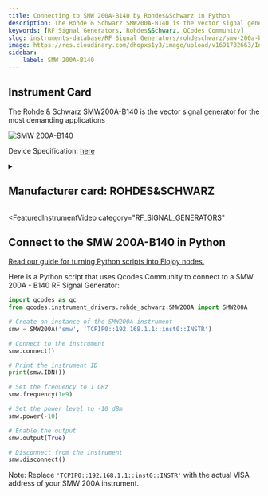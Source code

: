 ```yaml
---
title: Connecting to SMW 200A-B140 by Rohdes&Schwarz in Python
description: The Rohde & Schwarz SMW200A-B140 is the vector signal generator for the most demanding applications
keywords: [RF Signal Generators, Rohdes&Schwarz, QCodes Community] 
slug: instruments-database/RF Signal Generators/rohdeschwarz/smw-200a-b140 
image: https://res.cloudinary.com/dhopxs1y3/image/upload/v1691782663/Instruments/RF%20Signal%20Generator/SMW-200A---B140/SMW-200A---B140.webp
sidebar:
    label: SMW 200A-B140 
---
```



## Instrument Card

The Rohde & Schwarz SMW200A-B140 is the vector signal generator for the most demanding applications



![SMW 200A-B140](https://res.cloudinary.com/dhopxs1y3/image/upload/v1691782663/Instruments/RF%20Signal%20Generator/SMW-200A---B140/SMW-200A---B140.webp)

Device Specification: [here](/instruments-database/all-instruments)

<details style={{ marginTop: "15px"}}>
<summary><h2 style={{display:'inline'}}>Manufacturer card: ROHDES&SCHWARZ</h2></summary>

![ROHDES&SCHWARZ](https://res.cloudinary.com/dhopxs1y3/image/upload/v1692806194/Instruments/Vendor%20Logos/RohdeSchwarz.png)

Rohde & Schwarz GmbH & Co KG is an international electronics group specializing in the fields of electronic test equipment, broadcast & media, cybersecurity, radiomonitoring and radiolocation, and radiocommunication.

- Headquarters: Munich, Germany
- Yearly Revenue (millions, USD): 2500
- Vendor Website: [here](https://www.rohde-schwarz.com/ca/home_48230.html)

</details>


<FeaturedInstrumentVideo
  category="RF_SIGNAL_GENERATORS"
></FeaturedInstrumentVideo>

## Connect to the SMW 200A-B140 in Python

[Read our guide for turning Python scripts into Flojoy nodes.](https://docs.flojoy.ai/contribution/blocks/custom-flojoy-block/)



<Tabs>
<TabItem value="Flojoy" label="Flojoy" className="flojoy-instrument-tabs">

<SectionsCard category="RF_SIGNAL_GENERATORS" manufacturer="Rohdes&Schwarz"></SectionsCard>

</TabItem>
<TabItem value="QCodes Community" label="QCodes Community">

Here is a Python script that uses Qcodes Community to connect to a SMW 200A - B140 RF Signal Generator:

```python
import qcodes as qc
from qcodes.instrument_drivers.rohde_schwarz.SMW200A import SMW200A

# Create an instance of the SMW200A instrument
smw = SMW200A('smw', 'TCPIP0::192.168.1.1::inst0::INSTR')

# Connect to the instrument
smw.connect()

# Print the instrument ID
print(smw.IDN())

# Set the frequency to 1 GHz
smw.frequency(1e9)

# Set the power level to -10 dBm
smw.power(-10)

# Enable the output
smw.output(True)

# Disconnect from the instrument
smw.disconnect()
```

Note: Replace `'TCPIP0::192.168.1.1::inst0::INSTR'` with the actual VISA address of your SMW 200A instrument.

</TabItem>
</Tabs>